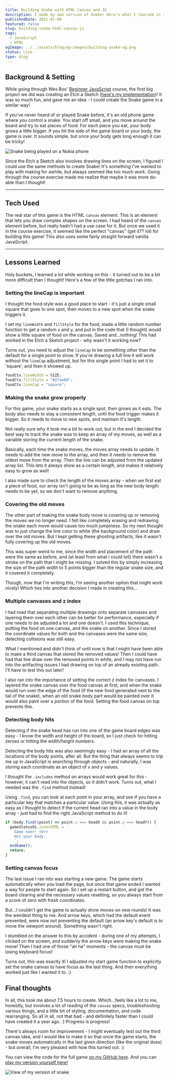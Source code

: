 ---
title: Building Snake with HTML Canvas and JS
description: I made my own version of Snake! Here's what I learned in the process.
publishedDate: 2021-01-08
featured: false
slug: building-snake-html-canvas-js
tags:
  - JavaScript
  - HTML
ogImage: ../../assets/blog/og-images/building-snake-og.png
status: Live
type: blog
---

## Background & Setting

While going through Wes Bos' [Beginner JavaScript](https://beginnerjavascript.com) course, the first big project we did was creating an Etch a Sketch ([here's my implementation](https://codepen.io/lindakatcodes/pen/ZEWRPMo))! It was so much fun, and gave me an idea - I could create the Snake game in a similar way!

If you've never heard of or played Snake before, it's an old phone game where you control a snake. You start off small, and you move around the board and try to eat pieces of food. For each piece you eat, your body grows a little bigger. If you hit the side of the game board or your body, the game is over. It sounds simple, but once your body gets long enough it can be tricky!

<img
  src="https://media1.tenor.com/images/14ea3c45f66ec873f5ee9cf1abfd0340/tenor.gif"
  alt="Snake being played on a Nokia phone"
/>

Since the Etch a Sketch also involves drawing lines on the screen, I figured I could use the same methods to create Snake! It's something I've wanted to play with making for awhile, but always seemed like too much work. Going through the course exercise made me realize that maybe it was more do-able than I thought!

---

## Tech Used

The real star of this game is the HTML `canvas` element. This is an element that lets you draw complex shapes on the screen. I had heard of the `canvas` element before, but really hadn't had a use case for it. But once we used it in the course exercise, it seemed like the perfect "canvas" (get it?? lol) for building this game! This also uses some fairly straight forward vanilla JavaScript.

---

## Lessons Learned

Holy buckets, I learned a lot while working on this - it turned out to be a bit more difficult than I thought! Here's a few of the little gotchas I ran into.

### Setting the lineCap is important

I thought the food style was a good place to start - it's just a single small square that goes to one spot, then moves to a new spot when the snake triggers it.

I set my `lineWidth` and `fillStyle` for the food, made a little random number function to get a random x and y, and put in the code that (I thought) would show a little square of food on the canvas. Saved and...nothing! This had worked in the Etch a Sketch project - why wasn't it working now?

Turns out, you need to adjust the `lineCap` to be something _other_ than the default for a single point to show. If you're drawing a full line it will work without the `lineCap` adjustment, but for this single point I had to set it to 'square', and then it showed up.

```js
foodCtx.lineWidth = SIZE;
foodCtx.fillStyle = "#27ae60";
foodCtx.lineCap = "square";
```

### Making the snake grow properly

For this game, your snake starts as a single spot, then grows as it eats. The body also needs to stay a consistent length, until the food trigger makes it bigger. So it needs to move to new spots, and maintain it's length.

Not really sure why it took me a bit to work out, but in the end I decided the best way to track the snake was to keep an array of my moves, as well as a variable storing the current length of the snake.

Basically, each time the snake moves, the moves array needs to update. It needs to add the new move to the array, and then it needs to remove the oldest move from the array. Then the line can be adjusted from the updated array list. This lets it always show as a certain length, and makes it relatively easy to grow as well!

I also made sure to check the length of the moves array - when we first eat a piece of food, our array isn't going to be as long as the new body length needs to be yet, so we don't want to remove anything.

### Covering the old moves

The other part of making the snake body move is covering up or removing the moves we no longer need. I felt like completely erasing and redrawing the snake each move would cause too much jumpiness. So my next thought was to just change the line color to white (the background color) and draw over the old moves. But I kept getting these ghosting artifacts, like it wasn't fully covering up the old moves.

This was super weird to me, since the width and placement of the path were the same as before, and (at least from what I could tell) there wasn't a stroke on the path that I might be missing. I solved this by simply increasing the size of the path width to 5 points bigger than the regular snake size, and it covered it completely.

Though, now that I'm writing this, I'm seeing another option that might work nicely! Which ties into another decision I made in creating this...

### Multiple canvases and z index

I had read that separating multiple drawings onto separate canvases and layering them over each other can be better for performance, especially if one needs to be adjusted a lot and one doesn't. I used this technique, putting the food on one canvas, and the snake on another. Since I stored the coordinate values for both and the canvases were the same size, detecting collisions was still easy.

What I mentioned and didn't think of until now is that I might have been able to make a third canvas that stored the removed values! Then I could have had that line draw over the removed points in white, and I may not have run into the artifacting issues I had drawing on top of an already existing path. I'll have to test this out later!

I also ran into the importance of setting the correct z index for canvases. I layered the snake canvas over the food canvas at first, and when the snake would run over the edge of the food (if the new food generated next to the tail of the snake), when an old snake body part would be painted over it would also paint over a portion of the food. Setting the food canvas on top prevents this.

### Detecting body hits

Detecting if the snake head has run into one of the game board edges was easy - I know the width and height of the board, so I just check for hitting zeroes or hitting the width/height numbers.

Detecting the body hits was also seemingly easy - I had an array of all the locations of the body points, after all. But the thing that always seems to trip me up in JavaScript is searching through objects - and naturally, I was storing each coordinate as an object of x and y values.

I thought the `.includes` method on arrays would work great for this - however, it can't read into the objects, so it didn't work. Turns out, what I needed was the `.find` method instead!

Using `.find`, you can look at each point in your array, and see if you have a particular key that matches a particular value. Using this, it was actually as easy as I thought to detect if the current head ran into a value in the body array - just had to find the right JavaScript method to do it!

```js
if (body.find((point) => point.x === headX && point.y === headY)) {
  gameStatusUi.innerHTML = `
    Game over! <br>
    Hit your body.
    `;
  endGame();
  return;
}
```

### Setting canvas focus

The last issue I ran into was starting a new game. The game starts automatically when you load the page, but once that game ended I wanted a way for people to start again. So I set up a restart button, and got the board clearing and the necessary values resetting, so you always start from a score of zero with fresh coordinates.

But...I couldn't get the game to actually show moves on new rounds! It was the weirdest thing to me. And arrow keys, which had the default event prevented, were now not preventing the default (an arrow key's default is to move the viewport around). Something wasn't right.

I stumbled on the answer to this by accident - during one of my attempts, I clicked on the screen, and suddenly the arrow keys were making the snake move! Then I had one of those "ah ha" moments - the canvas must be losing keyboard focus!

Turns out, this was exactly it! I adjusted my start game function to explicitly set the snake canvas to have focus as the last thing. And then everything worked just like I wanted it to. :)

## Final thoughts

In all, this took me about 7.5 hours to create. Which...feels like a lot to me, honestly, but involves a lot of reading of the `canvas` specs, troubleshooting various things, and a little bit of styling, documentation, and code rearranging. So all in all, not that bad - and definitely faster than I could have created it a year ago. :) Progress is progress!

There's always room for improvement - I might eventually test out the third canvas idea, and I would like to make it so that once the game starts, the snake moves automatically in the last given direction (like the original does) - but overall, I'm very pleased with how this turned out. :)

You can view the code for the full game [on my GitHub here](https://github.com/lindakatcodes/minisites/tree/main/snake). And you can [play my version yourself here!](https://snake-mini.netlify.app/)

<img src="https://i.imgur.com/txjQiqg.png" alt="View of my version of snake" />
